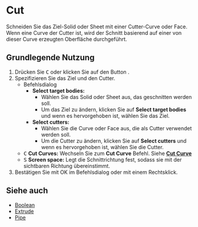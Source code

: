 
# Cut

<Reference shortcut="C" command="Cut" button="Links von der Befehlsleiste" />

Schneiden Sie das Ziel-Solid oder Sheet mit einer Cutter-Curve oder Face. Wenn eine Curve der Cutter ist, wird der Schnitt basierend auf einer von dieser Curve erzeugten Oberfläche durchgeführt.

## Grundlegende Nutzung

1. Drücken Sie <kbd>C</kbd> oder klicken Sie auf den Button <ButtonIcon type="button-cut" />.
2. Spezifizieren Sie das Ziel und den Cutter.
   - <Kst>Befehlsdialog</Kst>
      - **Select target bodies:** 
         - Wählen Sie das Solid oder Sheet aus, das geschnitten werden soll.
         - Um das Ziel zu ändern, klicken Sie auf **Select target bodies** und wenn es hervorgehoben ist, wählen Sie das Ziel.
      - **Select cutters:** 
         - Wählen Sie die Curve oder Face aus, die als Cutter verwendet werden soll.
         - Um die Cutter zu ändern, klicken Sie auf **Select cutters** und wenn es hervorgehoben ist, wählen Sie die Cutter.
   - <kbd>C</kbd> **Cut Curves:** Wechseln Sie zum **Cut Curve** Befehl. Siehe [**Cut Curve**](/sketch/cut-curve)
   - <kbd>S</kbd> **Screen space:** Legt die Schnittrichtung fest, sodass sie mit der sichtbaren Richtung übereinstimmt.
3. Bestätigen Sie mit OK im Befehlsdialog oder mit einem Rechtsklick.

## Siehe auch
- [Boolean](boolean)
- [Extrude](extrude)
- [Pipe](pipe)